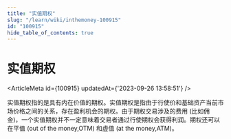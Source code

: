 ```yaml
---
title: "实值期权"
slug: "/learn/wiki/inthemoney-100915"
id: "100915"
hide_table_of_contents: true
---
```



# 实值期权

<ArticleMeta id={100915} updatedAt={'2023-09-26 13:58:51'} />
<div className='border-solid border-b border-t-0 my-4 border-[var(--ifm-color-gray-300)]' />

实值期权指的是具有内在价值的期权。实值期权是指由于行使价和基础资产当前市场价格之间的关系，存在盈利机会的期权。由于期权交易涉及的费用 (比如佣金)，一个实值期权并不一定意味着交易者通过行使期权会获得利润。期权还可以在平值 (out of the money,OTM) 和虚值 (at the money,ATM)。
